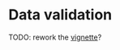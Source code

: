 # Data validation

TODO: rework the [vignette](https://nacnudus.github.io/tidyxl/articles/data-validation-rules.html)?
